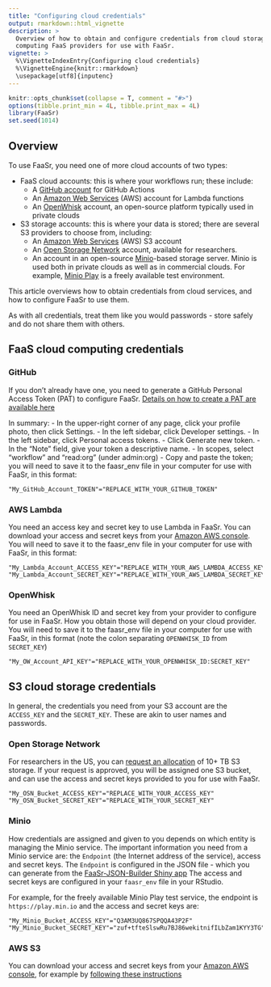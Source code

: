 ```yaml
---
title: "Configuring cloud credentials"
output: rmarkdown::html_vignette
description: >
  Overview of how to obtain and configure credentials from cloud storage and cloud
  computing FaaS providers for use with FaaSr.
vignette: >
  %\VignetteIndexEntry{Configuring cloud credentials}
  %\VignetteEngine{knitr::rmarkdown}
  \usepackage[utf8]{inputenc}
---
```


```r
knitr::opts_chunk$set(collapse = T, comment = "#>")
options(tibble.print_min = 4L, tibble.print_max = 4L)
library(FaaSr)
set.seed(1014)
```

## Overview

To use FaaSr, you need one of more cloud accounts of two types:

- FaaS cloud accounts: this is where your workflows run; these include: 
  - A [GitHub account](https://github.com) for GitHub Actions
  - An [Amazon Web Services](https://aws.amazon.com/) (AWS) account for Lambda functions
  - An [OpenWhisk](https://openwhisk.apache.org/) account, an open-source platform typically used in private clouds
- S3 storage accounts: this is where your data is stored; there are several S3 providers to choose from, including:
  - An [Amazon Web Services](https://aws.amazon.com/) (AWS) S3 account 
  - An [Open Storage Network](https://www.openstoragenetwork.org/) account, available for researchers.
  - An account in an open-source [Minio](https://min.io/)-based storage server. Minio is used both in private clouds as well as in commercial clouds. For example, [Minio Play](https://play.min.io:9443/login) is a freely available test environment.

This article overviews how to obtain credentials from cloud services, and how to configure FaaSr to use them.

As with all credentials, treat them like you would passwords - store safely and do not share them with others.

## FaaS cloud computing credentials

### GitHub

If you don't already have one, you need to generate a GitHub Personal Access Token (PAT) to configure FaaSr.
[Details on how to create a PAT are available here](https://docs.github.com/en/authentication/keeping-your-account-and-data-secure/managing-your-personal-access-tokens#creating-a-personal-access-token-classic)

In summary:
- In the upper-right corner of any page, click your profile photo, then click Settings.
- In the left sidebar, click Developer settings.
- In the left sidebar, click Personal access tokens.
- Click Generate new token.
- In the "Note" field, give your token a descriptive name.
- In scopes, select “workflow” and “read:org” (under admin:org)
- Copy and paste the token; you will need to save it to the faasr_env file in your computer for use with FaaSr, in this format:

`"My_GitHub_Account_TOKEN"="REPLACE_WITH_YOUR_GITHUB_TOKEN"`

### AWS Lambda

You need an access key and secret key to use Lambda in FaaSr.
You can download your access and secret keys from your [Amazon AWS console](https://console.aws.amazon.com/console/home).
You will need to save it to the faasr_env file in your computer for use with FaaSr, in this format:

```{}
"My_Lambda_Account_ACCESS_KEY"="REPLACE_WITH_YOUR_AWS_LAMBDA_ACCESS_KEY"
"My_Lambda_Account_SECRET_KEY"="REPLACE_WITH_YOUR_AWS_LAMBDA_SECRET_KEY"
```

### OpenWhisk

You need an OpenWhisk ID and secret key from your provider to configure for use in FaaSr. 
How you obtain those will depend on your cloud provider.
You will need to save it to the faasr_env file in your computer for use with FaaSr, in this format (note the colon separating `OPENWHISK_ID` from `SECRET_KEY`)

`"My_OW_Account_API_KEY"="REPLACE_WITH_YOUR_OPENWHISK_ID:SECRET_KEY"`

## S3 cloud storage credentials

In general, the credentials you need from your S3 account are the `ACCESS_KEY` and the `SECRET_KEY`. These are akin to user names and passwords. 


### Open Storage Network

For researchers in the US, you can [request an allocation](https://www.openstoragenetwork.org/get-involved/get-an-allocation/) of 10+ TB S3 storage.
If your request is approved, you will be assigned one S3 bucket, and can use the access and secret keys provided to you for use with FaaSr.

```{}
"My_OSN_Bucket_ACCESS_KEY"="REPLACE_WITH_YOUR_ACCESS_KEY"
"My_OSN_Bucket_SECRET_KEY"="REPLACE_WITH_YOUR_SECRET_KEY"
```

### Minio

How credentials are assigned and given to you depends on which entity is managing the Minio service.
The important information you need from a Minio service are: the `Endpoint` (the Internet address of the service), access and secret keys.
The `Endpoint` is configured in the JSON file - which you can generate from the [FaaSr-JSON-Builder Shiny app](https://faasr.shinyapps.io/faasr-json-builder/)
The access and secret keys are configured in your `faasr_env` file in your RStudio.

For example, for the freely available Minio Play test service, the endpoint is `https://play.min.io` and the access and secret keys are:

```{}
"My_Minio_Bucket_ACCESS_KEY"="Q3AM3UQ867SPQQA43P2F"
"My_Minio_Bucket_SECRET_KEY"="zuf+tfteSlswRu7BJ86wekitnifILbZam1KYY3TG"
```

### AWS S3

You can download your access and secret keys from your [Amazon AWS console](https://console.aws.amazon.com/console/home), for example by [following these instructions](https://objectivefs.com/howto/how-to-get-amazon-s3-keys)
